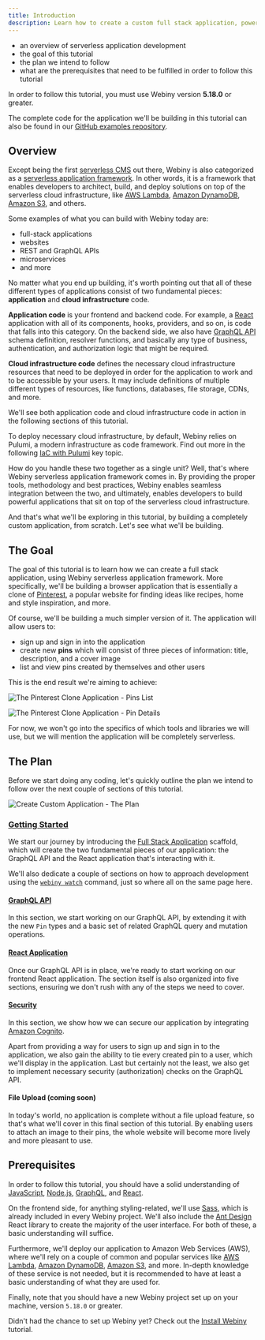 ```yaml
---
title: Introduction
description: Learn how to create a custom full stack application, powered by React and a GraphQL API.
---
```



<Alert type="success" title="WHAT YOU’LL LEARN">

- an overview of serverless application development
- the goal of this tutorial
- the plan we intend to follow
- what are the prerequisites that need to be fulfilled in order to follow this tutorial

</Alert>

<Alert type="info" title="Can I use this?">

In order to follow this tutorial, you must use Webiny version **5.18.0** or greater.

</Alert>

<Alert type="info">

The complete code for the application we'll be building in this tutorial can also be found in our [GitHub examples repository](https://github.com/webiny/webiny-examples/tree/master/create-custom-application/full-example).

</Alert>

## Overview

Except being the first [serverless CMS](https://www.webiny.com/serverless-cms) out there, Webiny is also categorized as a [serverless application framework](https://www.webiny.com/serverless-application-framework). In other words, it is a framework that enables developers to architect, build, and deploy solutions on top of the serverless cloud infrastructure, like [AWS Lambda](https://aws.amazon.com/lambda/), [Amazon DynamoDB](https://aws.amazon.com/dynamodb/), [Amazon S3](https://aws.amazon.com/s3/), and others.

Some examples of what you can build with Webiny today are:

- full-stack applications
- websites
- REST and GraphQL APIs
- microservices
- and more

No matter what you end up building, it's worth pointing out that all of these different types of applications consist of two fundamental pieces: **application** and **cloud infrastructure** code.

**Application code** is your frontend and backend code. For example, a [React](https://reactjs.org/) application with all of its components, hooks, providers, and so on, is code that falls into this category. On the backend side, we also have [GraphQL API](https://graphql.org/) schema definition, resolver functions, and basically any type of business, authentication, and authorization logic that might be required.

**Cloud infrastructure code** defines the necessary cloud infrastructure resources that need to be deployed in order for the application to work and to be accessible by your users. It may include definitions of multiple different types of resources, like functions, databases, file storage, CDNs, and more.

<Alert type="info">

We'll see both application code and cloud infrastructure code in action in the following sections of this tutorial.

</Alert>

<Alert type="success">

To deploy necessary cloud infrastructure, by default, Webiny relies on Pulumi, a modern infrastructure as code framework. Find out more in the following [IaC with Pulumi](/docs/{version}/infrastructure/pulumi-iac/iac-with-pulumi) key topic.

</Alert>

How do you handle these two together as a single unit? Well, that's where Webiny serverless application framework comes in. By providing the proper tools, methodology and best practices, Webiny enables seamless integration between the two, and ultimately, enables developers to build powerful applications that sit on top of the serverless cloud infrastructure.

And that's what we'll be exploring in this tutorial, by building a completely custom application, from scratch. Let's see what we'll be building.

## The Goal

The goal of this tutorial is to learn how we can create a full stack application, using Webiny serverless application framework. More specifically, we'll be building a browser application that is essentially a clone of [Pinterest](https://help.pinterest.com/en/guide/all-about-pinterest), a popular website for finding ideas like recipes, home and style inspiration, and more.

Of course, we'll be building a much simpler version of it. The application will allow users to:

- sign up and sign in into the application
- create new **pins** which will consist of three pieces of information: title, description, and a cover image
- list and view pins created by themselves and other users

This is the end result we're aiming to achieve:

![The Pinterest Clone Application - Pins List](./assets/introduction/view-pins.png)

![The Pinterest Clone Application - Pin Details](./assets/introduction/view-pin.png)

For now, we won't go into the specifics of which tools and libraries we will use, but we will mention the application will be completely serverless.

## The Plan

Before we start doing any coding, let's quickly outline the plan we intend to follow over the next couple of sections of this tutorial.

![Create Custom Application - The Plan](./assets/introduction/plan.png)

### [Getting Started](/docs/{version}/custom-app-tutorial/get-started)

We start our journey by introducing the [Full Stack Application](/docs/{version}/core-development-concepts/scaffolding/full-stack-application) scaffold, which will create the two fundamental pieces of our application: the GraphQL API and the React application that's interacting with it.

We'll also dedicate a couple of sections on how to approach development using the [`webiny watch`](/docs/{version}/core-development-concepts/basics/watch-command) command, just so where all on the same page here.

#### [GraphQL API](/docs/{version}/custom-app-tutorial/graphql-api/create-a-graphql-api)

In this section, we start working on our GraphQL API, by extending it with the new `Pin` types and a basic set of related GraphQL query and mutation operations.

#### [React Application](/docs/{version}/custom-app-tutorial/react-application/introduction)

Once our GraphQL API is in place, we're ready to start working on our frontend React application. The section itself is also organized into five sections, ensuring we don't rush with any of the steps we need to cover.

#### [Security](/docs/{version}/custom-app-tutorial/security-overview/introduction)

In this section, we show how we can secure our application by integrating [Amazon Cognito](https://aws.amazon.com/cognito/).

Apart from providing a way for users to sign up and sign in to the application, we also gain the ability to tie every created pin to a user, which we'll display in the application. Last but certainly not the least, we also get to implement necessary security (authorization) checks on the GraphQL API.

#### File Upload (coming soon)

In today's world, no application is complete without a file upload feature, so that's what we'll cover in this final section of this tutorial. By enabling users to attach an image to their pins, the whole website will become more lively and more pleasant to use.

## Prerequisites

In order to follow this tutorial, you should have a solid understanding of [JavaScript](https://developer.mozilla.org/en-US/docs/Web/javascript), [Node.js](https://nodejs.org/en/), [GraphQL](https://graphql.org/), and [React](https://reactjs.org/).

On the frontend side, for anything styling-related, we'll use [Sass](https://sass-lang.com/), which is already included in every Webiny project. We'll also include the [Ant Design](https://ant.design/docs/react/introduce) React library to create the majority of the user interface. For both of these, a basic understanding will suffice.

Furthermore, we'll deploy our application to Amazon Web Services (AWS), where we'll rely on a couple of common and popular services like [AWS Lambda](https://aws.amazon.com/lambda/), [Amazon DynamoDB](https://aws.amazon.com/dynamodb/), [Amazon S3](https://aws.amazon.com/s3/), and more. In-depth knowledge of these service is not needed, but it is recommended to have at least a basic understanding of what they are used for.

Finally, note that you should have a new Webiny project set up on your machine, version `5.18.0` or greater.

<Alert type="info">

Didn't had the chance to set up Webiny yet? Check out the [Install Webiny](/docs/{version}/get-started/install-webiny) tutorial.

</Alert>
